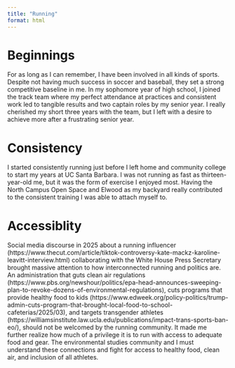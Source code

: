 ```yaml
---
title: "Running"
format: html
---
```


# Beginnings

For as long as I can remember, I have been involved in all kinds of sports. Despite not having much success in soccer and baseball, they set a strong competitive baseline in me. In my sophomore year of high school, I joined the track team where my perfect attendance at practices and consistent work led to tangible results and two captain roles by my senior year. I really cherished my short three years with the team, but I left with a desire to achieve more after a frustrating senior year.

# Consistency

I started consistently running just before I left home and community college to start my years at UC Santa Barbara. I was not running as fast as thirteen-year-old me, but it was the form of exercise I enjoyed most. Having the North Campus Open Space and Elwood as my backyard really contributed to the consistent training I was able to attach myself to.

# Accessiblity

Social media discourse in 2025 about a running influencer (https://www.thecut.com/article/tiktok-controversy-kate-mackz-karoline-leavitt-interview.html) collaborating with the White House Press Secretary brought massive attention to how interconnected running and politics are. An administration that guts clean air regulations (https://www.pbs.org/newshour/politics/epa-head-announces-sweeping-plan-to-revoke-dozens-of-environmental-regulations), cuts programs that provide healthy food to kids (https://www.edweek.org/policy-politics/trump-admin-cuts-program-that-brought-local-food-to-school-cafeterias/2025/03), and targets transgender athletes (https://williamsinstitute.law.ucla.edu/publications/impact-trans-sports-ban-eo/), should not be welcomed by the running community. It made me further realize how much of a privilege it is to run with access to adequate food and gear. The environmental studies community and I must understand these connections and fight for access to healthy food, clean air, and inclusion of all athletes.
